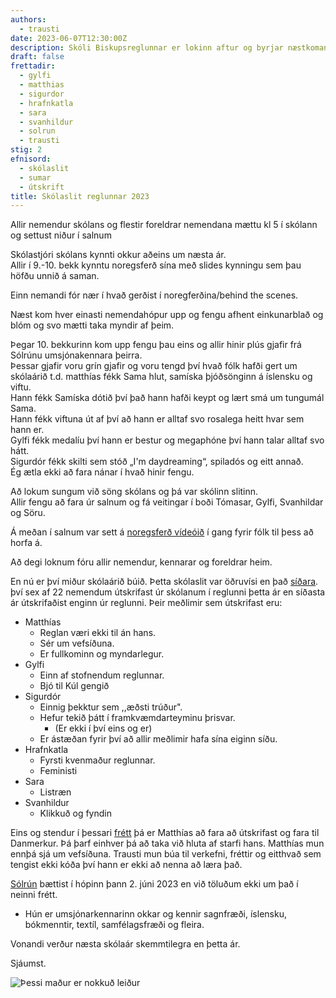 ```yaml
---
authors:
  - trausti
date: 2023-06-07T12:30:00Z
description: Skóli Biskupsreglunnar er lokinn aftur og byrjar næstkomandi haust
draft: false
frettadir:
  - gylfi
  - matthias
  - sigurdor
  - hrafnkatla
  - sara
  - svanhildur
  - solrun
  - trausti
stig: 2
efnisord:
  - skólaslit
  - sumar
  - útskrift
title: Skólaslit reglunnar 2023
---
```


Allir nemendur skólans og flestir foreldrar nemendana mættu kl 5 í skólann og settust niður í salnum

Skólastjóri skólans kynnti okkur aðeins um næsta ár. \
Allir í 9.-10. bekk kynntu noregsferð sína með slides kynningu sem þau höfðu unnið á saman.

Einn nemandi fór nær í hvað gerðist í noregferðina/behind the scenes.

Næst kom hver einasti nemendahópur upp og fengu afhent einkunarblað og blóm og svo mætti taka myndir af þeim.

Þegar 10. bekkurinn kom upp fengu þau eins og allir hinir plús gjafir frá Sólrúnu umsjónakennara þeirra. \
Þessar gjafir voru grín gjafir og voru tengd því hvað fólk hafði gert um skólaárið
t.d. matthías fékk Sama hlut, samíska þjóðsönginn á íslensku og viftu. \
Hann fékk Samíska dótið því það hann hafði keypt og lært smá um tungumál Sama. \
Hann fékk viftuna út af því að hann er alltaf svo rosalega heitt hvar sem hann er.\
Gylfi fékk medalíu því hann er bestur og megaphóne því hann talar alltaf svo hátt. \
Sigurdór fékk skilti sem stóð „I'm daydreaming“, spiladós og eitt annað. \
Ég ætla ekki að fara nánar í hvað hinir fengu.

Að lokum sungum við söng skólans og þá var skólinn slitinn. \
Allir fengu að fara úr salnum og fá veitingar í boði Tómasar, Gylfi, Svanhildar og Söru.

Á meðan í salnum var sett á [noregsferð vídeóið](/verkefni/noregsferd-2023) í gang fyrir fólk til þess að horfa á.

Að degi loknum fóru allir nemendur, kennarar og foreldrar heim.

En nú er því miður skólaárið búið.
Þetta skólaslit var öðruvísi en það [síðara](/frettir/skolaslit-2022).
því sex af 22 nemendum útskrifast úr skólanum í reglunni þetta ár en síðasta ár útskrifaðist enginn úr reglunni.
Þeir meðlimir sem útskrifast eru:

- Matthías
  - Reglan væri ekki til án hans.
  - Sér um vefsíðuna.
  - Er fullkominn og myndarlegur.
- Gylfi
  - Einn af stofnendum reglunnar.
  - Bjó til Kúl gengið
- Sigurdór
  - Einnig þekktur sem ,,æðsti trúður".
  - Hefur tekið þátt í framkvæmdarteyminu þrisvar.
    - (Er ekki í því eins og er)
  - Er ástæðan fyrir því að allir meðlimir hafa sína eiginn síðu.
- Hrafnkatla
  - Fyrsti kvenmaður reglunnar.
  - Feministi
- Sara
  - Listræn
- Svanhildur
  - Klikkuð og fyndin

Eins og stendur í þessari [frétt](/frettir/trausti-laerir)
þá er Matthías að fara að útskrifast og fara til Danmerkur.
Þá þarf einhver þá að taka við hluta af starfi hans.
Matthías mun ennþá sjá um vefsíðuna.
Trausti mun búa til verkefni, fréttir og eitthvað sem tengist ekki kóða
því hann er ekki að nenna að læra það.

[Sólrún](/medlimir/solrun) bættist í hópinn þann 2. júni 2023 en við töluðum ekki um það í neinni frétt.

- Hún er umsjónarkennarinn okkar og kennir sagnfræði, íslensku, bókmenntir, textíl, samfélagsfræði og fleira.

Vonandi verður næsta skólaár skemmtilegra en þetta ár.

Sjáumst.

![Þessi maður er nokkuð leiður](/static/images/faerslur/annad/leidur-madur.jpg)
